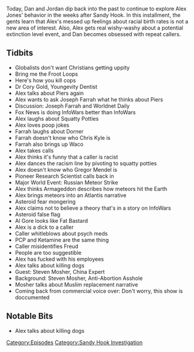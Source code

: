 {{DEFAULTSORT:
    #_EPISODE_0314:February 14-15, 2013
}}{{Episode
    | title             = February 14-15, 2013
    | caption           = [https://knowledgefight.libsyn.com/knowledge-fight-february-14-15-2013 Listen to this episode on Libsyn]
    | episodeNumber     = 314
    | length            = 01:42:25
    | airDate           = June 28, 2019
    | coverageStartDate = February 14, 2013
    | coverageEndDate   = February 15, 2013
    | episodeType       = [[:Category:Sandy Hook Investigation|Sandy Hook Investigation]]
    | appearance        = [[Dr Cory Gold]], [[Piers Morgan]], [[Joseph Farrah]], [[Chris Dorner]], [[Chris Kyle]], [[Gregor Mendel]], [[Pioneer Research Scientist]], [[Al Gore]], [[Steven Mosher]]
    | previousEpisode   = [[313: June 23-24, 2019]]
    | nextEpisode       = [[315: February 17-18, 2013]]
}}

{{Stub}}

Today, Dan and Jordan dip back into the past to continue to explore Alex Jones' behavior in the weeks after Sandy Hook. In this installment, the gents learn that Alex's messed up feelings about racial birth rates is not a new area of interest. Also, Alex gets real wishy-washy about a potential extinction level event, and Dan becomes obsessed with repeat callers.

==Tidbits==

*Globalists don't want Christians getting uppity
*Bring me the Froot Loops
*Here's how you kill cops
*Dr Cory Gold, Youngevity Dentist
*Alex talks about Piers again
*Alex wants to ask Joseph Farrah what he thinks about Piers
*Discussion: Joseph Farrah and Worldnet Daily
*Fox News is doing InfoWars better than InfoWars
*Alex laughs about Squatty Potties
*Alex loves poop jokes
*Farrah laughs about Dorner
*Farrah doesn't know who Chris Kyle is
*Farrah also brings up Waco
*Alex takes calls
*Alex thinks it's funny that a caller is racist
*Alex dances the racism line by pivoting to squatty potties
*Alex doesn't know who Gregor Mendel is
*Pioneer Research Scientist calls back in
*Major World Event: Russian Meteor Strike
*Alex thinks Armageddon describes how meteors hit the Earth
*Alex brings meteors into an Atlantis narrative
*Asteroid fear mongering
*Alex claims not to believe a theory that's in a story on InfoWars
*Asteroid false flag
*Al Gore looks like Fat Bastard
*Alex is a dick to a caller
*Caller whitleblows about psych meds
*PCP and Ketamine are the same thing
*Caller misidentifies Freud
*People are too suggestible
*Alex has fucked with his employees
*Alex talks about killing dogs
*Guest: Steven Mosher, China Expert
*Background: Steven Mosher, Anti-Abortion Asshole
*Mosher talks about Muslim replacement narrative
*Coming back from commercial voice over: Don't worry, this show is doccumented

==Notable Bits==

*Alex talks about killing dogs

[[Category:Episodes]]
[[Category:Sandy Hook Investigation]]